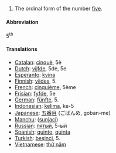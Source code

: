 # The ordinal form of the number [[five]].

====Abbreviation====
5<sup>th</sup>

====Translations====

*[[Catalan]]: [[cinquè]], 5è
*[[Dutch]]: [[vijfde]], 5de, 5e
*[[Esperanto]]: [[kvina]]
*[[Finnish]]: [[viides]], 5.
*[[French]]: [[cinquième]], 5ème
*[[Frisian]]: [[fyfde]], 5e
*[[German]]: [[fünfte]], 5.
*[[Indonesian]]: [[kelima]], ke-5
*[[Japanese]]: [[五番目]] (ごばんめ, goban-me)
*[[Manchu]]: ([[sunjaci]])
*[[Russian]]: [[пятый]], 5-ый
*[[Spanish]]: [[quinto]], [[quinta]]
*[[Turkish]]: [[beşinci]], 5.
*[[Vietnamese]]: [[thứ năm]]